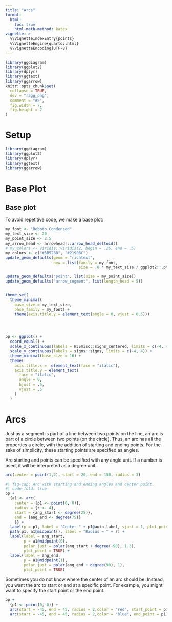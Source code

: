 ```yaml
---
title: "Arcs"
format: 
  html:
    toc: true
    html-math-method: katex
vignette: >
  %\VignetteIndexEntry{points}
  %\VignetteEngine{quarto::html}
  %\VignetteEncoding{UTF-8}
---
```


```r
library(ggdiagram)
library(ggplot2)
library(dplyr)
library(ggtext)
library(ggarrow)
knitr::opts_chunk$set(
  collapse = TRUE,
  dev = "ragg_png",
  comment = "#>",
  fig.width = 7,
  fig.height = 7
)

```

# Setup

```r
library(ggdiagram)
library(ggplot2)
library(dplyr)
library(ggtext)
library(ggarrow)


```

# Base Plot


## Base plot

To avoid repetitive code, we make a base plot:

```r
my_font <- "Roboto Condensed"
my_text_size <- 20
my_point_size <- 2.5
my_arrow_head <- arrowheadr::arrow_head_deltoid()
# my_colors <- viridis::viridis(2, begin = .25, end = .5)
my_colors <- c("#3B528B", "#21908C")
update_geom_defaults(geom = "richtext", 
                     new = list(family = my_font, 
                                size = .8 * my_text_size / ggplot2::.pt))

update_geom_defaults("point", list(size = my_point_size))
update_geom_defaults("arrow_segment", list(length_head = 5))


theme_set(
  theme_minimal(
    base_size = my_text_size, 
    base_family = my_font) +
    theme(axis.title.y = element_text(angle = 0, vjust = 0.5)))




bp <- ggplot() +
  coord_equal() +
  scale_x_continuous(labels = WJSmisc::signs_centered, limits = c(-4, 4)) +
  scale_y_continuous(labels = signs::signs, limits = c(-4, 4)) +
  theme_minimal(base_size = 16) +
  theme(
    axis.title.x =  element_text(face = "italic"),
    axis.title.y = element_text(
      face = "italic",
      angle = 0,
      hjust = .5,
      vjust = .5
    )
  )
```

# Arcs

Just as a segment is part of a line between two points on the line, an arc is part of a circle between two points (on the circle). Thus, an arc has all the properties a circle, with the addition of starting and ending points. For the sake of simplicity, these starting points are specified as angles.

Arc starting and points can be specified with any angle unit. If a number is used, it will be interpreted as a degree unit.

```r
arc(center = point(1,2), start = 20, end = 150, radius = 3)
```


```r
#| fig-cap: Arc with starting and ending angles and center point.
#| code-fold: true
bp +
  {a1 <- arc(
    center = {p1 <- point(0, 0)},
    radius = {r <- 4},
    start = {ang_start <- degree(25)},
    end = {ang_end <- degree(75)}
    )} +
  label(p = p1, label = "Center " + p1@auto_label, vjust = 1, plot_point = TRUE) + 
  path(p1, a1@midpoint(), label = "Radius = " + r) + 
  label(label = ang_start, 
        p = a1@midpoint(0),
        polar_just = polar(ang_start + degree(-90), 1.3), 
        plot_point = TRUE) +
  label(label = ang_end, 
        p = a1@midpoint(1), 
        polar_just = polar(ang_end + degree(90), 1), 
        plot_point = TRUE)
```

Sometimes you do not know where the center of an arc should be. Instead, you want the arc to start or end at a specific point. For example, you might want to specify the start point or the end point.


```r
bp +
  {p1 <- point(0, 0)} +
  arc(start = -45, end = 45, radius = 2,color = "red", start_point = p1)  +
  arc(start = -45, end = 45, radius = 2,color = "blue", end_point = p1) 
```

